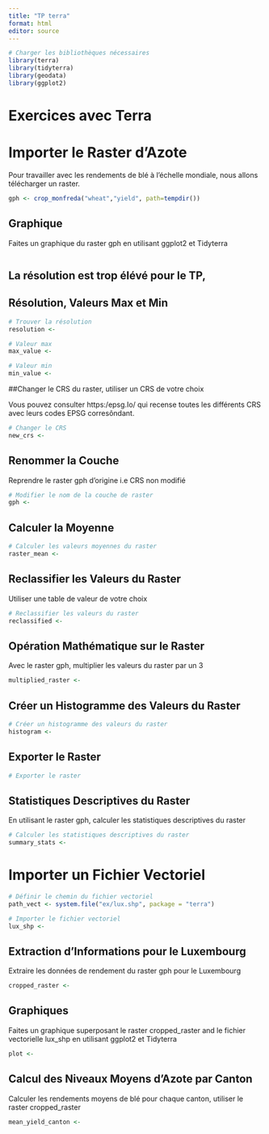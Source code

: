 ```yaml
---
title: "TP terra"
format: html
editor: source
---
```


```r
# Charger les bibliothèques nécessaires
library(terra)
library(tidyterra)
library(geodata)
library(ggplot2)
```

# Exercices avec Terra
# Importer le Raster d'Azote

Pour travailler avec les rendements de blé à l'échelle mondiale, nous allons télécharger un raster.

```r
gph <- crop_monfreda("wheat","yield", path=tempdir())
```


## Graphique

Faites un graphique du raster gph en utilisant ggplot2 et Tidyterra

```r

```

## La résolution est trop élévé pour le TP, 

## Résolution, Valeurs Max et Min
```r
# Trouver la résolution
resolution <-

# Valeur max
max_value <-

# Valeur min
min_value <-
```

##Changer le CRS du raster, utiliser un CRS de votre choix

Vous pouvez consulter https:/epsg.Io/ qui recense toutes les différents CRS avec leurs codes EPSG corresôndant.

```r
# Changer le CRS
new_crs <-
```

## Renommer la Couche

Reprendre le raster gph d'origine i.e CRS non modifié
```r
# Modifier le nom de la couche de raster
gph <-
```

## Calculer la Moyenne
```r
# Calculer les valeurs moyennes du raster
raster_mean <-
```

## Reclassifier les Valeurs du Raster

Utiliser une table de valeur de votre choix

```r
# Reclassifier les valeurs du raster
reclassified <-
```

## Opération Mathématique sur le Raster

Avec le raster gph, multiplier les valeurs du raster par un 3

```r
multiplied_raster <-
```

## Créer un Histogramme des Valeurs du Raster
```r
# Créer un histogramme des valeurs du raster
histogram <-
```

## Exporter le Raster
```r
# Exporter le raster 

```

## Statistiques Descriptives du Raster

En utilisant le raster gph, calculer les statistiques descriptives du raster

```r
# Calculer les statistiques descriptives du raster
summary_stats <-
```


# Importer un Fichier Vectoriel

```r
# Définir le chemin du fichier vectoriel
path_vect <- system.file("ex/lux.shp", package = "terra")

# Importer le fichier vectoriel
lux_shp <-
```

## Extraction d'Informations pour le Luxembourg

Extraire les données de rendement du raster gph pour le Luxembourg


```r
cropped_raster <-
```


## Graphiques

Faites un graphique superposant le raster cropped_raster and le fichier vectorielle lux_shp en utilisant ggplot2 et Tidyterra

```r
plot <-
```


## Calcul des Niveaux Moyens d'Azote par Canton

Calculer les rendements moyens de blé pour chaque canton, utiliser le raster cropped_raster

```r
mean_yield_canton <-
```

